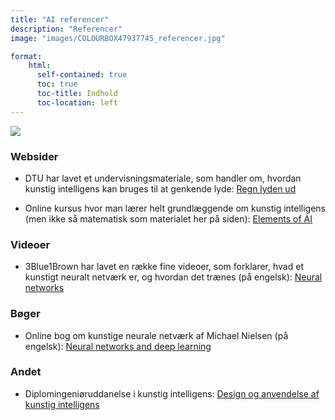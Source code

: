 ```yaml
---
title: "AI referencer"
description: "Referencer"
image: "images/COLOURBOX47937745_referencer.jpg"

format:
    html: 
      self-contained: true
      toc: true
      toc-title: Indhold
      toc-location: left
---
```




![](https://img.freepik.com/free-photo/still-life-books-versus-technology_23-2150062916.jpg?w=1060&t=st=1692100038~exp=1692100638~hmac=6baaa29ac643314083f4a25844614e0213406a5ce92ba3443618a983cc5910fe)

### Websider

+ DTU har lavet et undervisningsmateriale, som handler om, hvordan kunstig intelligens kan bruges til at genkende lyde: [Regn lyden ud](https://regnlydenud.dtu.dk/)

+ Online kursus hvor man lærer helt grundlæggende om kunstig intelligens (men ikke så matematisk som materialet her på siden): [Elements of AI](https://www.elementsofai.dk/)

### Videoer
+ 3Blue1Brown har lavet en række fine videoer, som forklarer, hvad et kunstigt neuralt netværk er, og hvordan det trænes (på engelsk): [Neural networks](https://www.youtube.com/playlist?list=PLZHQObOWTQDNU6R1_67000Dx_ZCJB-3pi)

### Bøger
+ Online bog om kunstige neurale netværk af Michael Nielsen (på engelsk): [Neural networks and deep learning](http://neuralnetworksanddeeplearning.com/index.html)


### Andet
+ Diplomingeniøruddanelse i kunstig intelligens: [Design og anvendelse af kunstig intelligens](https://www.aau.dk/uddannelser/bachelor/design-og-anvendelse-af-kunstig-intelligens) 
